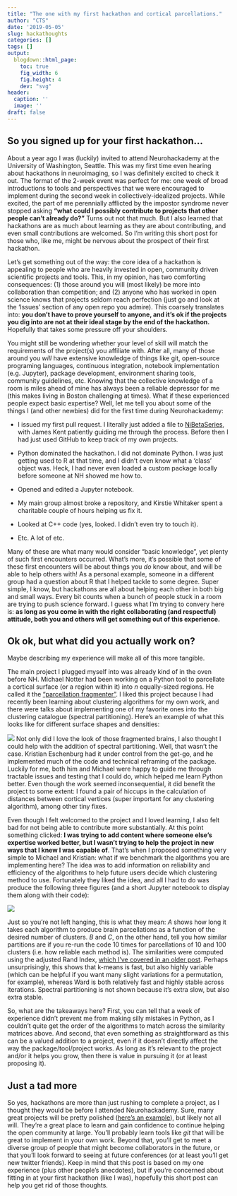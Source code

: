 ```yaml
---
title: "The one with my first hackathon and cortical parcellations."
author: "CTS"
date: '2019-05-05'
slug: hackathoughts
categories: []
tags: []
output:
  blogdown::html_page:
    toc: true
    fig_width: 6
    fig.height: 4
    dev: "svg"
header:
  caption: ''
  image: ''
draft: false 
---
```



## So you signed up for your first hackathon...

About a year ago I was (luckily) invited to attend Neurohackademy at the University of Washington, Seattle. This was my first time even hearing about hackathons in neuroimaging, so I was definitely excited to check it out. The format of the 2-week event was perfect for me: one week of broad introductions to tools and perspectives that we were encouraged to implement during the second week in collectively-idealized projects. While excited, the part of me perennially afflicted by the impostor syndrome never stopped asking **"what could I possibly contribute to projects that other people can't already do?"** Turns out not that much. But I also learned that hackathons are as much about learning as they are about contributing, and even small contributions are welcomed. So I'm writing this short post for those who, like me, might be nervous about the prospect of their first hackathon.

Let's get something out of the way: the core idea of a hackathon is appealing to people who are heavily invested in open, community driven scientific projects and tools. This, in my opinion, has two comforting consequences: (1) those around you will (most likely) be more into collaboration than competition; and (2) anyone who has worked in open science knows that projects seldom reach perfection (just go and look at the 'Issues' section of any open repo you admire). This coarsely translates into: **you don't have to prove yourself to anyone, and it's ok if the projects you dig into are not at their ideal stage by the end of the hackathon.** Hopefully that takes some pressure off your shoulders.

You might still be wondering whether your level of skill will match the requirements of the project(s) you affiliate with. After all, many of those around you *will* have extensive knowledge of things like git, open-source programing languages, continuous integration, notebook implementation (e.g. Jupyter), package development, environment sharing tools, community guidelines, etc. Knowing that the collective knowledge of a room is miles ahead of mine has always been a reliable depressor for me (this makes living in Boston challenging at times). What if these experienced people expect basic expertise? Well, let me tell you about some of the things I (and other newbies) did for the first time during Neurohackademy:

- I issued my first pull request. I literally just added a file to [NiBetaSeries](https://github.com/HBClab/NiBetaSeries), with James Kent patiently guiding me through the process. Before then I had just used GitHub to keep track of my own projects.

- Python dominated the hackathon. I did not dominate Python. I was just getting used to R at that time, and I didn't even know what a 'class' object was. Heck, I had never even loaded a custom package locally before someone at NH showed me how to.

- Opened and edited a Jupyter notebook.

- My main group almost broke a repository, and Kirstie Whitaker spent a charitable couple of hours helping us fix it.

- Looked at C++ code (yes, looked. I didn't even try to touch it).

- Etc. A lot of etc.

Many of these are what many would consider "basic knowledge", yet plenty of such first encounters occurred. What's more, it's possible that some of these first encounters will be about things you *do* know about, and will be able to help others with! As a personal example, someone in a different group had a question about R that I helped tackle to some degree. Super simple, I know, but hackathons are all about helping each other in both big and small ways. Every bit counts when a bunch of people stuck in a room are trying to push science forward. I guess what I'm trying to convery here is: **as long as you come in with the right collaborating (and respectful) attitude, both you and others will get something out of this experience.**

## Ok ok, but what did you actually work on?

Maybe describing my experience will make all of this more tangible.

The main project I plugged myself into was already kind of in the oven before NH. Michael Notter had been working on a Python tool to parcellate a cortical surface (or a region within it) into *n* equally-sized regions. He called it the ["parcellation fragmenter"](https://github.com/miykael/parcellation_fragmenter). I liked this project because I had recently been learning about clustering algorithms for my own work, and there were talks about implementing one of my favorite ones into the clustering catalogue (spectral partitioning). Here's an example of what this looks like for different surface shapes and densities:

![](/img/surface_fragments.png)
Not only did I love the look of those fragmented brains, I also thought I could help with the addition of spectral partitioning. Well, that wasn't the case. Kristian Eschenburg had it under control from the get-go, and he implemented much of the code and technical reframing of the package. Luckily for me, both him and Michael were happy to guide me through tractable issues and testing that I could do, which helped me learn Python better. Even though the work seemed inconsequential, it did benefit the project to some extent: I found a pair of hiccups in the calculation of distances between cortical vertices (super important for any clustering algorithm), among other tiny fixes.

Even though I felt welcomed to the project and I loved learning, I also felt bad for not being able to contribute more substantially. At this point something clicked: **I was trying to add content where someone else's expertise worked better, but I wasn't trying to help the project in new ways that I knew I was capable of**. That's when I proposed something very simple to Michael and Kristian: what if we benchmark the algorithms you are implementing here? The idea was to add information on reliability and efficiency of the algorithms to help future users decide which clustering method to use. Fortunately they liked the idea, and all I had to do was produce the following three figures (and a short Jupyter notebook to display them along with their code):  

![](/img/cluster_comparison2.png)

Just so you're not left hanging, this is what they mean: *A* shows how long it takes each algorithm to produce brain parcellations as a function of the desired number of clusters. *B* and *C*, on the other hand, tell you how similar partitions are if you re-run the code 10 times for parcellations of 10 and 100 clusters (i.e. how reliable each method is). The similarities were computed using the adjusted Rand Index, [which I've covered in an older post](https://ctoroserey.netlify.com/post/ari/). Perhaps unsurprisingly, this shows that k-means is fast, but also highly variable (which can be helpful if you want many slight variations for a permutation, for example), whereas Ward is both relatively fast and highly stable across iterations. Spectral partitioning is not shown because it's extra slow, but also extra stable.

So, what are the takeaways here? First, you can tell that a week of experience didn't prevent me from making silly mistakes in Python, as I couldn't quite get the order of the algorithms to match across the similarity matrices above. And second, that even something as straightforward as this can be a valued addition to a project, even if it doesn't directly affect the way the package/tool/project works. As long as it's relevant to the project and/or it helps you grow, then there is value in pursuing it (or at least proposing it).

## Just a tad more

So yes, hackathons are more than just rushing to complete a project, as I thought they would be before I attended Neurohackademy. Sure, many great projects will be pretty polished ([here's an example](https://github.com/miykael/atlasreader)), but likely not all will. They're a great place to learn and gain confidence to continue helping the open community at large. You'll probably learn tools like *git* that will be great to implement in your own work. Beyond that, you'll get to meet a diverse group of people that might become collaborators in the future, or that you'll look forward to seeing at future conferences (or at least you'll get new twitter friends). Keep in mind that this post is based on my one experience (plus other people's anecdotes), but if you're concerned about fitting in at your first hackathon (like I was), hopefully this short post can help you get rid of those thoughts. 






